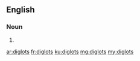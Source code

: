 ==English==

===Noun===
{{head|en}}

# {{plural of|diglot}}

[[ar:diglots]]
[[fr:diglots]]
[[ku:diglots]]
[[mg:diglots]]
[[my:diglots]]